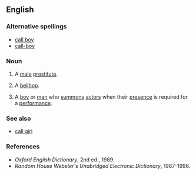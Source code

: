 ==English==

===Alternative spellings===
* [[call boy]]
* [[call-boy]]

===Noun===
{{en-noun}}

# {{euphemism}} A [[male]] [[prostitute]].
# {{dated}} A [[bellhop]].
# {{theater}} A [[boy]] or [[man]] who [[summon]]s [[actor]]s when their [[presence]] is required for a [[performance]].

===See also===
* [[call girl]]

===References===
*''Oxford English Dictionary'', 2nd ed., 1989.
*''Random House Webster's Unabridged Electronic Dictionary'', 1987-1996.